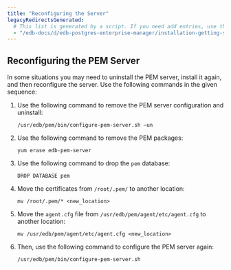 ```yaml
---
title: "Reconfiguring the Server"
legacyRedirectsGenerated:
  # This list is generated by a script. If you need add entries, use the `legacyRedirects` key.
  - "/edb-docs/d/edb-postgres-enterprise-manager/installation-getting-started/upgrade-migration-guide/8.0/troubleshooting.html"
---
```


<div id="Troubleshooting" class="registered_link"></div>

## Reconfiguring the PEM Server

In some situations you may need to uninstall the PEM server, install it again, and then reconfigure the server. Use the following commands in the given sequence:

1.  Use the following command to remove the PEM server configuration and uninstall:

    ```text
    /usr/edb/pem/bin/configure-pem-server.sh –un
    ```

2.  Use the following command to remove the PEM packages:

    ```text
    yum erase edb-pem-server
    ```

3.  Use the following command to drop the `pem` database:

    ```text
    DROP DATABASE pem
    ```

4.  Move the certificates from `/root/.pem/` to another location:

    ```text
    mv /root/.pem/* <new_location>
    ```

5.  Move the `agent.cfg` file from `/usr/edb/pem/agent/etc/agent.cfg` to another location:

    ```text
    mv /usr/edb/pem/agent/etc/agent.cfg <new_location>
    ```

6.  Then, use the following command to configure the PEM server again:

    ```text
    /usr/edb/pem/bin/configure-pem-server.sh
    ```

